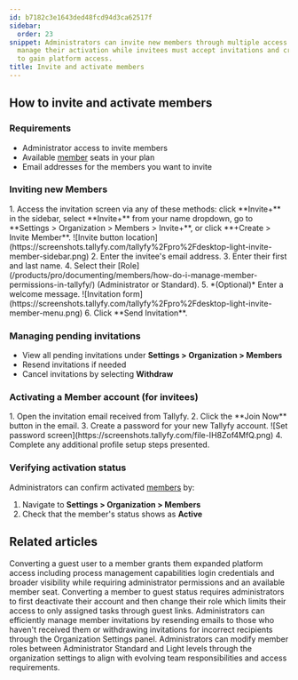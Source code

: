 ```yaml
---
id: b7182c3e1643ded48fcd94d3ca62517f
sidebar:
  order: 23
snippet: Administrators can invite new members through multiple access points and
  manage their activation while invitees must accept invitations and create passwords
  to gain platform access.
title: Invite and activate members
---
```



## How to invite and activate members

### Requirements
- Administrator access to invite members
- Available [member](/products/pro/documenting/members/) seats in your plan
- Email addresses for the members you want to invite

### Inviting new Members

<Steps>
1. Access the invitation screen via any of these methods: click **Invite+** in the sidebar, select **Invite+** from your name dropdown, go to **Settings > Organization > Members > Invite+**, or click **+Create > Invite Member**.
   ![Invite button location](https://screenshots.tallyfy.com/tallyfy%2Fpro%2Fdesktop-light-invite-member-sidebar.png)
2. Enter the invitee's email address.
3. Enter their first and last name.
4. Select their [Role](/products/pro/documenting/members/how-do-i-manage-member-permissions-in-tallyfy/) (Administrator or Standard).
5. *(Optional)* Enter a welcome message.
   ![Invitation form](https://screenshots.tallyfy.com/tallyfy%2Fpro%2Fdesktop-light-invite-member-menu.png)
6. Click **Send Invitation**.
</Steps>

### Managing pending invitations
- View all pending invitations under **Settings > Organization > Members**
- Resend invitations if needed
- Cancel invitations by selecting **Withdraw**

### Activating a Member account (for invitees)

<Steps>
1. Open the invitation email received from Tallyfy.
2. Click the **Join Now** button in the email.
3. Create a password for your new Tallyfy account.
   ![Set password screen](https://screenshots.tallyfy.com/file-IH8Zof4MfQ.png)
4. Complete any additional profile setup steps presented.
</Steps>

### Verifying activation status
Administrators can confirm activated [members](/products/pro/documenting/members/) by:
<Steps>
1. Navigate to **Settings > Organization > Members**
2. Check that the member's status shows as **Active**
</Steps>


## Related articles
<CardGrid>
<LinkTitleCard header="<b>Guests > Convert a guest into a member</b>" href="/products/pro/documenting/guests/convert_guest_into_member/" > Converting a guest user to a member grants them expanded platform access including process management capabilities login credentials and broader visibility while requiring administrator permissions and an available member seat. </LinkTitleCard>
<LinkTitleCard header="<b>Members > Convert a member to a guest</b>" href="/products/pro/documenting/members/convert-member-to-guest/" > Converting a member to guest status requires administrators to first deactivate their account and then change their role which limits their access to only assigned tasks through guest links. </LinkTitleCard>
<LinkTitleCard header="<b>Members > Resending or withdrawing invites</b>" href="/products/pro/documenting/members/how-to-resend-or-withdraw-invites-in-tallyfy/" > Administrators can efficiently manage member invitations by resending emails to those who haven't received them or withdrawing invitations for incorrect recipients through the Organization Settings panel. </LinkTitleCard>
<LinkTitleCard header="<b>Members > Change the role of a member</b>" href="/products/pro/documenting/members/how-can-i-change-a-members-role-in-tallyfy/" > Administrators can modify member roles between Administrator Standard and Light levels through the organization settings to align with evolving team responsibilities and access requirements. </LinkTitleCard>
</CardGrid>
